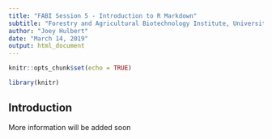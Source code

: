 ```yaml
---
title: "FABI Session 5 - Introduction to R Markdown"
subtitle: "Forestry and Agricultural Biotechnology Institute, University of Pretoria"
author: "Joey Hulbert"
date: "March 14, 2019"
output: html_document
---
```

<script>
    $(document).ready(function() {
      $items = $('div#TOC li');
      $items.each(function(idx) {
        num_ul = $(this).parentsUntil('#TOC').length;
        $(this).css({'text-indent': num_ul * 10, 'padding-left': 0});
      });
    });
</script>

```r
knitr::opts_chunk$set(echo = TRUE)
```

```r
library(knitr)
```

## Introduction

More information will be added soon
